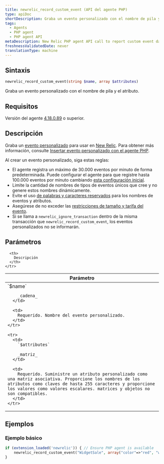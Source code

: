 ```yaml
---
title: newrelic_record_custom_event (API del agente PHP)
type: apiDoc
shortDescription: Graba un evento personalizado con el nombre de pila y el atributo.
tags:
  - Agents
  - PHP agent
  - PHP agent API
metaDescription: New Relic PHP agent API call to report custom event data to New Relic.
freshnessValidatedDate: never
translationType: machine
---
```


## Sintaxis

```php
newrelic_record_custom_event(string $name, array $attributes)
```

Graba un evento personalizado con el nombre de pila y el atributo.

## Requisitos

Versión del agente [4.18.0.89](/docs/release-notes/agent-release-notes/php-release-notes/php-agent-418089) o superior.

## Descripción

Graba un [evento personalizado](/docs/using-new-relic/welcome-new-relic/getting-started/glossary#custom%20event) para usar en [New Relic](/docs/insights/new-relic-insights/understanding-insights/new-relic-insights). Para obtener más información, consulte [Insertar evento personalizado con el agente PHP](/docs/insights/new-relic-insights/adding-querying-data/inserting-custom-events-new-relic-agents#php-att).

<Callout variant="tip">
  Al crear un evento personalizado, siga estas reglas:

  * El agente registra un máximo de 30.000 eventos por minuto de forma predeterminada. Puede configurar el agente para que registre hasta 100.000 eventos por minuto cambiando [esta configuración inicial](/docs/apm/agents/php-agent/configuration/php-agent-configuration/#inivar-custom-events-maxsamples).
  * Limite la cantidad de nombres de tipos de eventos únicos que cree y no genere estos nombres dinámicamente.
  * Evite el uso [de palabras y caracteres reservados](/docs/data-apis/custom-data/custom-events/data-requirements-limits-custom-event-data/#reserved-words) para los nombres de eventos y atributos.
  * Asegúrese de no exceder las [restricciones de tamaño y tarifa del evento](/docs/data-apis/custom-data/custom-events/data-requirements-limits-custom-event-data/).
  * Si se llama a `newrelic_ignore_transaction` dentro de la misma transacción que `newrelic_record_custom_event`, los eventos personalizados no se informarán.
</Callout>

## Parámetros

<table>
  <thead>
    <tr>
      <th width="25%">
        Parámetro
      </th>

      <th>
        Descripción
      </th>
    </tr>
  </thead>

  <tbody>
    <tr>
      <td>
        `$name`

        _cadena_
      </td>

      <td>
        Requerido. Nombre del evento personalizado.
      </td>
    </tr>

    <tr>
      <td>
        `$attributes`

        _matriz_
      </td>

      <td>
        Requerido. Suministre un atributo personalizado como una matriz asociativa. Proporcione los nombres de los atributos como claves de hasta 255 caracteres y proporcione los valores como valores escalares. matrices y objetos no son compatibles.
      </td>
    </tr>
  </tbody>
</table>

## Ejemplos

### Ejemplo básico

```php
if (extension_loaded('newrelic')) { // Ensure PHP agent is available
    newrelic_record_custom_event("WidgetSale", array("color"=>"red", "weight"=>12.5));
}
```